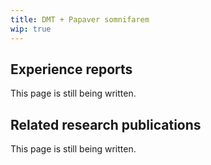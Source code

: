 ---
title: DMT + Papaver somnifarem
wip: true
---

## Experience reports

This page is still being written.

## Related research publications

This page is still being written.

